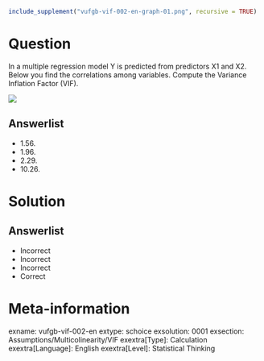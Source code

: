 ```r
include_supplement("vufgb-vif-002-en-graph-01.png", recursive = TRUE)
```
Question
========
  
In a multiple regression model Y is predicted from predictors X1 and X2. Below you find the correlations among variables. Compute the Variance Inflation Factor (VIF).

![](vufgb-vif-002-en-graph-01.png) 
  
Answerlist
----------
* 1.56.
* 1.96.
* 2.29.
* 10.26.

Solution
========

Answerlist
----------
* Incorrect
* Incorrect
* Incorrect
* Correct

Meta-information
================
exname: vufgb-vif-002-en
extype: schoice
exsolution: 0001
exsection: Assumptions/Multicolinearity/VIF
exextra[Type]: Calculation
exextra[Language]: English
exextra[Level]: Statistical Thinking
